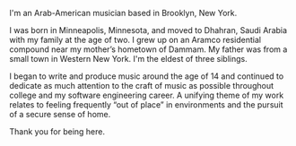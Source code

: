 I'm an Arab-American musician based in Brooklyn, New York.

I was born in Minneapolis, Minnesota, and moved to Dhahran, Saudi Arabia with my
family at the age of two. I grew up on an Aramco residential compound near my
mother’s hometown of Dammam. My father was from a small town in Western New
York. I'm the eldest of three siblings.

I began to write and produce music around the age of 14 and continued to
dedicate as much attention to the craft of music as possible throughout college
and my software engineering career. A unifying theme of my work relates to
feeling frequently “out of place” in environments and the pursuit of a secure
sense of home.

Thank you for being here.
